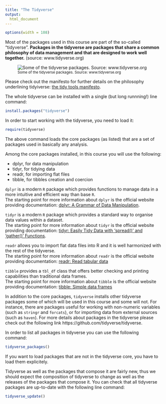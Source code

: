 ```yaml
---
title: "The Tidyverse"
output:
  html_document
---
```


```r
options(width = 108)
```


Most of the packages used in this course are part of the so-called "tidyverse". __Packages in the tidyverse are packages that share a common philosophy of data management and that are designed to work well together.__ (source: www.tidyverse.org) 


![<small>Some of the tidyverse packages. Source: www.tidyverse.org</small>](./images/tidyverse.png)


Please check out the manifesto for further details on the philosophy underlining tidyiverse:  [the tidy tools manifesto](https://cran.r-project.org/web/packages/tidyverse/vignettes/manifesto.html). 

The whole tidyverse can be installed with a single (but long runnning!) line command:

```r
install.packages("tidyverse")
```

In order to start working with the tidyverse, you need to load it:

```r
require(tidyverse)
```

The above command loads the core packages (as listed) that are a set of packages used in basically any analysis. 

Among the core packages installed, in this course you will use the following:

* dplyr, for data manipulation
* tidyr, for tidying data
* readr, for importing flat files
* tibble, for tibbles creation and coercion


`dplyr` is a modern `R` package which provides functions to manage data in a more intuitive and efficient way than base `R`.  
The starting point for more information about `dplyr` is the official website providing documentation: [dplyr: A Grammar of Data Manipulation](https://cran.r-project.org/web/packages/dplyr/index.html).  

`tidyr` is a modern `R` package which provides a standard way to organise data values within a dataset.  
The starting point for more information about `tidyr` is the official website providing documentation: [tidyr: Easily Tidy Data with 'spread()' and 'gather()' Functions](https://cran.r-project.org/web/packages/tidyr/index.html).  

`readr` allows you to import flat data files into R and it is well harmonized with the rest of the tidyverse.  
The starting point for more information about `readr` is the official website providing documentation: [readr: Read tabular data](https://cran.r-project.org/web/packages/readr/index.html)

`tibble` provides a `tbl_df` class that offers better checking and printing capabilities than traditional data frames.  
The starting point for more information about `tibble` is the official website providing documentation: [tibble: Simple data frames](https://cran.r-project.org/web/packages/tibble/index.html)

In addition to the core packages, `tidyverse` installs other tidyverse packages some of which will be used in this course and some will not. For instance, there are packages useful for working with non-numeric variables (such as `stringr` and `forcats`), or for importing data from external sources (such as `haven`). For more details about packages in the tidyverse please check out the following link https://github.com/tidyverse/tidyverse. 

In order to list all packages in tidyverse you can use the following command:


```r
tidyverse_packages()
```


If you want to load packages that are not in the tidyverse core, you have to load them explicitely.

Tidyverse as well as the packages that compose it are fairly new, thus we should expect the composition of tidyverse to change as well as the releases of the packages that compose it. You can check that all tidyverse packages are up-to-date with the following line command:

```r
tidyverse_update()
```
